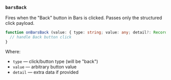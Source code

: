 ### `barsBack`

Fires when the "Back" button in Bars is clicked. Passes only the structured click payload.

```ts
function onBarsBack (value: { type: string; value: any; detail?: Record<string, any> }) {
  // handle Back button click
}
```

Where:
- `type` — click/button type (will be "back")
- `value` — arbitrary button value
- `detail` — extra data if provided
